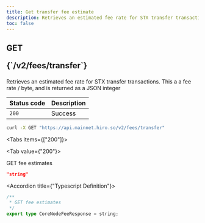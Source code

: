 ```yaml
---
title: Get transfer fee estimate
description: Retrieves an estimated fee rate for STX transfer transactions
toc: false
---
```




<Root>

<API>

<div className='flex-1'>

<h2 className="not-prose mb-2 inline-flex items-center gap-3 font-mono">
  <div className="rounded-lg border px-1 py-0.5 text-xs font-medium border-green-400/50 bg-green-400/20 text-green-600 dark:text-green-400">
    GET
  </div>
  <p className="text-xs break-words overflow-hidden w-[95%]">{`/v2/fees/transfer`}</p>
</h2>

Retrieves an estimated fee rate for STX transfer transactions. This a a fee rate / byte, and is returned as a JSON integer

| Status code | Description |
| :--------- | :---------- |
| `200` | Success |

</div>

<APIExample>

```bash title="Terminal"
curl -X GET "https://api.mainnet.hiro.so/v2/fees/transfer"
```

<Tabs items={["200"]}>

<Tab value={"200"}>

GET fee estimates

```json title="Example Response"
"string"
```

<Accordions>

<Accordion title={"Typescript Definition"}>

```ts
/**
 * GET fee estimates
 */
export type CoreNodeFeeResponse = string;

```

</Accordion>

</Accordions>

</Tab>

</Tabs>

</APIExample>

</API>

</Root>